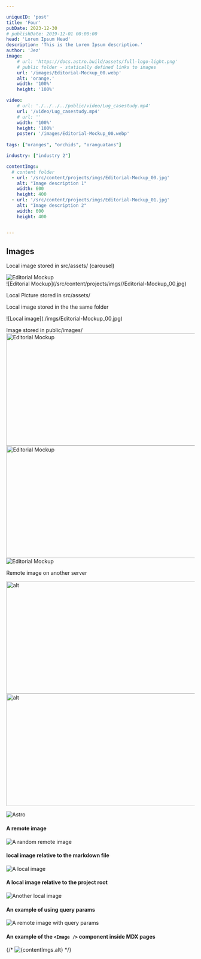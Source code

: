```yaml
---

uniqueID: 'post'
title: 'Four'
pubDate: 2023-12-30
# publishDate: 2019-12-01 00:00:00
head: 'Lorem Ipsum Head'
description: 'This is the Lorem Ipsum description.'
author: 'Jez'
image:
    # url: 'https://docs.astro.build/assets/full-logo-light.png'
    # public folder - statically defined links to images
    url: '/images/Editorial-Mockup_00.webp'
    alt: 'orange.'
    width: '100%'
    height: '100%'

video: 
    # url: './../../../public/video/Lug_casestudy.mp4'
    url: '/video/Lug_casestudy.mp4'
    # url: ''
    width: '100%'
    height: '100%'
    poster: '/images/Editorial-Mockup_00.webp'
    
tags: ["oranges", "orchids", "oranguatans"]

industry: ["industry 2"]

contentImgs:
  # content folder
  - url: '/src/content/projects/imgs/Editorial-Mockup_00.jpg'
    alt: "Image description 1"
    width: 600
    height: 400
  - url: '/src/content/projects/imgs/Editorial-Mockup_01.jpg'
    alt: "Image description 2"
    width: 600
    height: 400


---
```




## Images


Local image stored in src/assets/ (carousel)

<div id="canvas" class=" carousel_container">
  <div class="carousel_stage">
    <div class="carousel_wrap">
      <div class="image_wrap"><Image src={editorial} alt="Editorial Mockup"/></div>
      <div class="image_wrap"><Picture src={editorial} alt="Editorial Mockup"/></div>
      <div class="image_wrap">![Editorial Mockup](/src/content/projects/imgs//Editorial-Mockup_00.jpg)</div>
    </div>
  </div>
  <div class="cursor"></div>

</div>

Local Picture stored in src/assets/

<div class="image_wrap"><Picture src={editorial} alt="Editorial Mockup"/></div>

<p>Local image stored in the the same folder</p>

<div class="image_wrap">![Local image](./imgs/Editorial-Mockup_00.jpg)</div>


Image stored in public/images/
<Image src="/images/Editorial-Mockup_00.jpg" alt="Editorial Mockup" width="600" height="300"/>
<img src="/images/Editorial-Mockup_00.jpg" alt="Editorial Mockup" width="600" height="300"/>
![Editorial Mockup](/images/Editorial-Mockup_00.jpg)

Remote image on another server

<Image src="https://placebear.com/g/600/300"  alt="alt" width="600" height="300"/>
<img src="https://placebear.com/g/600/300"  alt="alt" width="600" height="300"/>

![Astro](https://placebear.com/g/600/300)

#### A remote image

![A random remote image](https://picsum.photos/1024/768)

#### local image relative to the markdown file

![A local image](/src/assets/imgs/landscape.jpg)

#### A local image relative to the project root

![Another local image](/src/assets/imgs/landscape-02.avif)

#### An example of using query params

![A remote image with query params](https://picsum.photos/1024/768?grayscale)

#### An example of the `<Image />` component inside MDX pages 

{/* <Image
  src={contentImgs.url}
  alt={contentImgs.alt}
/> */}